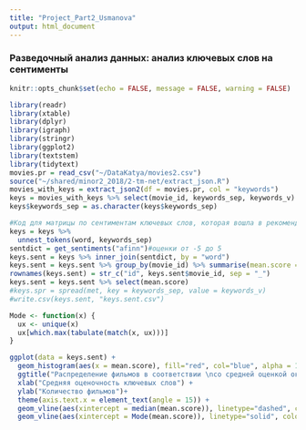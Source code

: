 ```yaml
---
title: "Project_Part2_Usmanova"
output: html_document
---
```


### Разведочный анализ данных: анализ ключевых слов на сентименты
```r
knitr::opts_chunk$set(echo = FALSE, message = FALSE, warning = FALSE)
```

```r
library(readr)
library(xtable)
library(dplyr)
library(igraph)
library(stringr)
library(ggplot2)
library(textstem)
library(tidytext)
movies.pr = read_csv("~/DataKatya/movies2.csv")
source("~/shared/minor2_2018/2-tm-net/extract_json.R") 
movies_with_keys = extract_json2(df = movies.pr, col = "keywords")
keys = movies_with_keys %>% select(movie_id, keywords_sep, keywords_v)
keys$keywords_sep = as.character(keys$keywords_sep)
```


```r
#Код для матрицы по сентиментам ключевых слов, которая вошла в рекомендательную систему по характеристикам фильмов!!!!!!!
keys = keys %>%
  unnest_tokens(word, keywords_sep)
sentdict = get_sentiments("afinn")#оценки от -5 до 5
keys.sent = keys %>% inner_join(sentdict, by = "word")
keys.sent = keys.sent %>% group_by(movie_id) %>% summarise(mean.score = mean(score))
rownames(keys.sent) = str_c("id", keys.sent$movie_id, sep = "_")
keys.sent = keys.sent %>% select(mean.score)
#keys.spr = spread(met, key = keywords_sep, value = keywords_v)
#write.csv(keys.sent, "keys.sent.csv")
```

```r
Mode <- function(x) {
  ux <- unique(x)
  ux[which.max(tabulate(match(x, ux)))]
}

ggplot(data = keys.sent) +
  geom_histogram(aes(x = mean.score), fill="red", col="blue", alpha = 1) + 
  ggtitle("Распределение фильмов в соответствии \nсо средней оценкой окрашенности ключевых слов") + 
  xlab("Средняя оценочность ключевых слов") + 
  ylab("Количество фильмов")+
  theme(axis.text.x = element_text(angle = 15)) +
  geom_vline(aes(xintercept = median(mean.score)), linetype="dashed", color="#3d1d0d", size=1) +
  geom_vline(aes(xintercept = Mode(mean.score)), linetype="solid", color="green", size=0.9)
```

